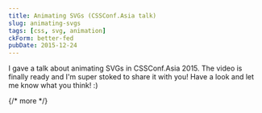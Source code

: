 ```yaml
---
title: Animating SVGs (CSSConf.Asia talk)
slug: animating-svgs
tags: [css, svg, animation]
ckForm: better-fed
pubDate: 2015-12-24
---
```


I gave a talk about animating SVGs in CSSConf.Asia 2015. The video is finally ready and I'm super stoked to share it with you! Have a look and let me know what you think! :)

<Youtube id='6fdIva47wZE' title='Animating SVGs' />
{/* more */}
